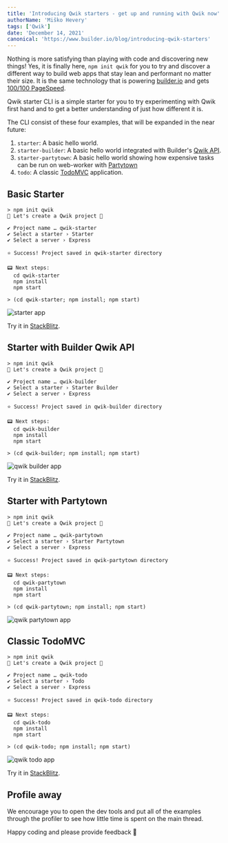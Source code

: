 ```yaml
---
title: 'Introducing Qwik starters - get up and running with Qwik now'
authorName: 'Miško Hevery'
tags: ['Qwik']
date: 'December 14, 2021'
canonical: 'https://www.builder.io/blog/introducing-qwik-starters'
---
```



<ArticleBlock>

Nothing is more satisfying than playing with code and discovering new things! Yes, it is finally here, `npm init qwik` for you to try and discover a different way to build web apps that stay lean and performant no matter their size. It is the same technology that is powering [builder.io](https://www.builder.io) and gets [100/100 PageSpeed](https://www.builder.io/blog/how-we-cut-99-percent-js-with-qwik-and-partytown).

Qwik starter CLI is a simple starter for you to try experimenting with Qwik first hand and to get a better understanding of just how different it is.

The CLI consist of these four examples, that will be expanded in the near future:

1.  `starter`: A basic hello world.
2.  `starter-builder`: A basic hello world integrated with Builder's [Qwik API](https://www.builder.io/c/docs/qwik-api).
3.  `starter-partytown`: A basic hello world showing how expensive tasks can be run on web-worker with [Partytown](https://github.com/BuilderIO/partytown)
4.  `todo`: A classic [TodoMVC](https://todomvc.com/) application.

## Basic Starter

```shell
> npm init qwik
💫 Let's create a Qwik project 💫

✔ Project name … qwik-starter
✔ Select a starter › Starter
✔ Select a server › Express

⭐️ Success! Project saved in qwik-starter directory

📟 Next steps:
  cd qwik-starter
  npm install
  npm start

> (cd qwik-starter; npm install; npm start)
```

<img class="w-full" src="https://cdn.builder.io/api/v1/image/assets%2FYJIGb4i01jvw0SRdL5Bt%2F17ab71fc12be4fbb9a8b19415998995f?width=800" alt="starter app" />

Try it in [StackBlitz](https://stackblitz.com/edit/qwik-starter).

## Starter with Builder Qwik API

```shell
> npm init qwik
💫 Let's create a Qwik project 💫

✔ Project name … qwik-builder
✔ Select a starter › Starter Builder
✔ Select a server › Express

⭐️ Success! Project saved in qwik-builder directory

📟 Next steps:
  cd qwik-builder
  npm install
  npm start

> (cd qwik-builder; npm install; npm start)
```

<img class="w-full" src="https://cdn.builder.io/api/v1/image/assets%2FYJIGb4i01jvw0SRdL5Bt%2F8c4425a663a84a41a85555f53f2665fc?width=800" alt="qwik builder app" />

Try it in [StackBlitz](https://stackblitz.com/edit/qwik-todo-builder).

## Starter with Partytown

```shell
> npm init qwik
💫 Let's create a Qwik project 💫

✔ Project name … qwik-partytown
✔ Select a starter › Starter Partytown
✔ Select a server › Express

⭐️ Success! Project saved in qwik-partytown directory

📟 Next steps:
  cd qwik-partytown
  npm install
  npm start

> (cd qwik-partytown; npm install; npm start)
```

<img class="w-full" src="https://cdn.builder.io/api/v1/image/assets%2FYJIGb4i01jvw0SRdL5Bt%2F00c19642f9ac4f618f0d7356b9bc46cf?width=800" alt="qwik partytown app" />

## Classic TodoMVC

```shell
> npm init qwik
💫 Let's create a Qwik project 💫

✔ Project name … qwik-todo
✔ Select a starter › Todo
✔ Select a server › Express

⭐️ Success! Project saved in qwik-todo directory

📟 Next steps:
  cd qwik-todo
  npm install
  npm start

> (cd qwik-todo; npm install; npm start)
```

<img class="w-full" src="https://cdn.builder.io/api/v1/image/assets%2FYJIGb4i01jvw0SRdL5Bt%2Fc7c0ea671c4547ecb2cd7da50843b97f?width=800" alt="qwik todo app" />

Try it in [StackBlitz](https://stackblitz.com/edit/qwik-todo-demo).

## Profile away

We encourage you to open the dev tools and put all of the examples through the profiler to see how little time is spent on the main thread.

Happy coding and please provide feedback 🚀

</ArticleBlock>